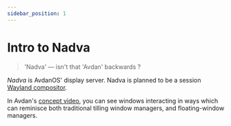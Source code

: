 ```yaml
---
sidebar_position: 1
---
```

# Intro to Nadva

<Notice type="wip" url="/docs/nadva/nadva-intro.mdx" />

> 'Nadva' — isn't that 'Avdan' backwards ? 


*Nadva* is AvdanOS' display server. Nadva is planned to be a session [Wayland compositor](https://wayland.freedesktop.org).

In Avdan's [concept video](https://www.youtube.com/watch?v=tXFEiw1aJTw),
you can see windows interacting in ways which can reminisce both traditional tilling window managers, and floating-window managers.

